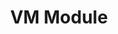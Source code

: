 ---
id: "node_tf_hard_012"
questionType: "TRUE_FALSE"
title: "VM Module"
statement: "The vm module allows execution of code in a sandboxed environment."
difficulty: "HARD"
category: "Node.js"
correctAnswer: true
explanation: "vm provides APIs to run code in isolated contexts."
---